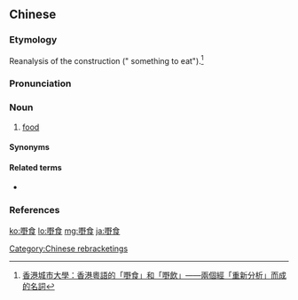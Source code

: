 ==Chinese==
{{zh-forms}}
{{wikipedia|lang=yue}}

===Etymology===
Reanalysis of the construction <verb>{{lang|zh|嘢食}} ("<verb> something to eat").<ref>[http://www.swtang.net/doc/woc200903_abstract.pdf 香港城市大學：香港粵語的「嘢食」和「嘢飲」——兩個經「重新分析」而成的名詞 ]</ref>

===Pronunciation===
{{zh-pron
|c=je5 sik6
|cat=n
}}

===Noun===
{{zh-noun}}

# {{lb|zh|Cantonese}} [[food]]

====Synonyms====
{{zh-dial|食物}}

====Related terms====
* {{zh-l|嘢飲|drink}}

===References===
<references />

[[Category:Chinese rebracketings]]

[[ko:嘢食]]
[[lo:嘢食]]
[[mg:嘢食]]
[[ja:嘢食]]